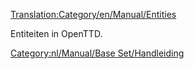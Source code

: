 [[Translation:Category/en/Manual/Entities]]


Entiteiten in OpenTTD.

[[Category:nl/Manual/Base Set/Handleiding]]